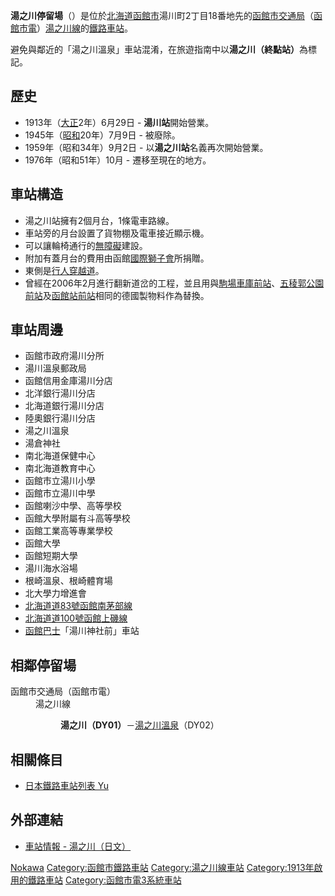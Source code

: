 {{日本車站資訊
|公司色 = #1C218C
|文字色 = 
|站名 = 湯之川停留場
|圖片 = Yunokawa_Station.jpg
|pxl = 240px
|圖片說明 = 湯之川停留場（攝於2009年5月）
|日文原名 = 湯の川
|平假名 = ゆのかわ
|羅馬拼音 = Yunokawa
|副站名 = 
|前一站 = 
|前一站距離 = 
|後一站距離 = 0.5
|後一站 = [[湯之川溫泉停留場|湯之川溫泉]] DY02
|電報略號 = 
|車站編號 = '''DY01'''
|停站路線數 = 
|所屬公司 = [[函館市交通局|函館市交通局]]（[[函館市電|函館市電]]）
|所屬路線 = 湯之川線
|距離 = 0.0
|起點站 = 湯之川
|所在地 = 北海道函館市湯川町2丁目18-14先, 27-29先
|車站構造 = 地面車站
|月台配置 = 2面1線
|啟用年月日 = 1913年6月29日
|廢站年月日 = 
|乘客人數 = 
|上下車人次 = 
|統計年度 = 
|轉車 = 湯倉神社前（[[函館巴士|函館巴士]]）：轉車指定車站
|備註 = 
|全寬備註 = 
}}
'''湯之川停留場'''（{{jpn|j=湯の川停留場|hg=ゆのかわていりゅうじょう|rm=Yunokawa teiryūjō|f=y}}）是位於[[北海道|北海道]][[函館市|函館市]]湯川町2丁目18番地先的[[函館市交通局|函館市交通局]]（[[函館市電|函館市電]]）[[湯之川線|湯之川線]]的[[鐵路車站|鐵路車站]]。

避免與鄰近的「湯之川溫泉」車站混淆，在旅遊指南中以'''湯之川（終點站）'''為標記。

== 歷史 ==
* 1913年（[[大正|大正]]2年）6月29日 - '''湯川站'''開始營業。
* 1945年（[[昭和|昭和]]20年）7月9日 - 被廢除。
* 1959年（昭和34年）9月2日 - 以'''湯之川站'''名義再次開始營業。
* 1976年（昭和51年）10月 - 遷移至現在的地方。

== 車站構造 ==
* 湯之川站擁有2個月台，1條電車路線。
* 車站旁的月台設置了貨物棚及電車接近顯示機。
* 可以讓輪椅通行的[[無障礙|無障礙]]建設。
* 附加有蓋月台的費用由函館[[國際獅子會|國際獅子會]]所捐贈。
* 東側是[[行人穿越道|行人穿越道]]。
* 曾經在2006年2月進行翻新道岔的工程，並且用與[[駒場車庫前站|駒場車庫前站]]、[[五稜郭公園前站|五稜郭公園前站]]及[[函館站|函館站前站]]相同的德國製物料作為替換。

== 車站周邊 ==
* 函館市政府湯川分所
* 湯川溫泉郵政局
* 函館信用金庫湯川分店
* 北洋銀行湯川分店
* 北海道銀行湯川分店
* 陸奧銀行湯川分店
* 湯之川溫泉
* 湯倉神社
* 南北海道保健中心
* 南北海道教育中心
* 函館市立湯川小學
* 函館市立湯川中學
* 函館喇沙中學、高等學校
* 函館大學附屬有斗高等學校
* 函館工業高等專業學校
* 函館大學
* 函館短期大學
* 湯川海水浴場
* 根崎溫泉、根崎體育場
* 北大學力增進會
* [[北海道道83號函館南茅部線|北海道道83號函館南茅部線]]
* [[北海道道100號函館上磯線|北海道道100號函館上磯線]]
* [[函館巴士|函館巴士]]「湯川神社前」車站

== 相鄰停留場 ==
; 函館市交通局（函館市電）
: 湯之川線
:: '''湯之川（DY01）'''－[[湯之川溫泉停留場|湯之川溫泉]]（DY02）

== 相關條目 ==
* [[日本鐵路車站列表_Yu|日本鐵路車站列表 Yu]]

== 外部連結 ==
* [https://web.archive.org/web/20100821093219/http://www.city.hakodate.hokkaido.jp/transport/rosen/tei/yunokawa.htm 車站情報 - 湯之川（日文）]

{{函館市電}}

{{DEFAULTSORT:Yunokawa}}
[[Category:日本鐵路車站_Yu|Nokawa]]
[[Category:函館市鐵路車站|Category:函館市鐵路車站]]
[[Category:湯之川線車站|Category:湯之川線車站]]
[[Category:1913年啟用的鐵路車站|Category:1913年啟用的鐵路車站]]
[[Category:函館市電3系統車站|Category:函館市電3系統車站]]